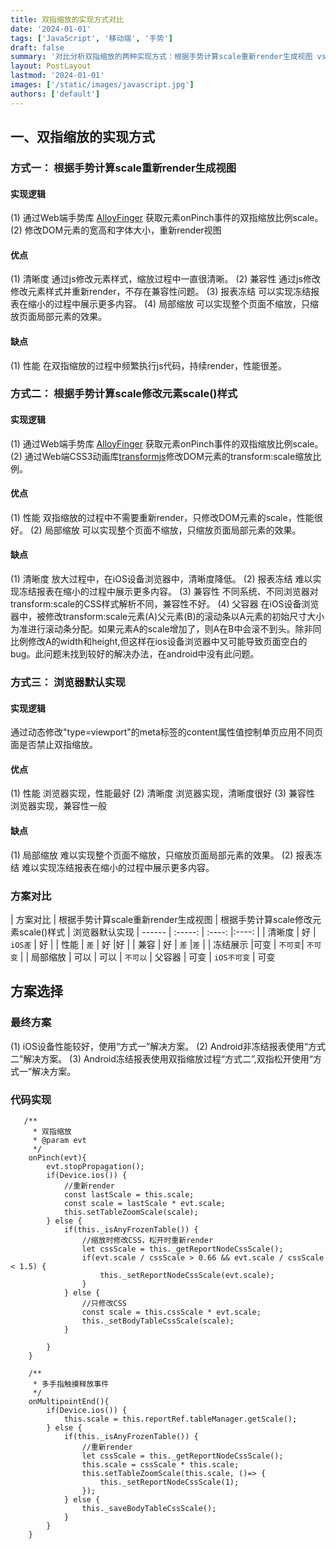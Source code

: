 ```yaml
---
title: 双指缩放的实现方式对比
date: '2024-01-01'
tags: ['JavaScript', '移动端', '手势']
draft: false
summary: '对比分析双指缩放的两种实现方式：根据手势计算scale重新render生成视图 vs 根据手势计算scale修改元素scale()样式'
layout: PostLayout
lastmod: '2024-01-01'
images: ['/static/images/javascript.jpg']
authors: ['default']
---
```


## 一、双指缩放的实现方式
### 方式一： 根据手势计算scale重新render生成视图
#### 实现逻辑
(1) 通过Web端手势库 [AlloyFinger](http://www.alloyteam.com/2016/11/11568/) 获取元素onPinch事件的双指缩放比例scale。
 (2) 修改DOM元素的宽高和字体大小，重新render视图
#### 优点
(1) 清晰度
通过js修改元素样式，缩放过程中一直很清晰。
(2) 兼容性
通过js修改修改元素样式并重新render，不存在兼容性问题。
(3) 报表冻结
可以实现冻结报表在缩小的过程中展示更多内容。
(4) 局部缩放
可以实现整个页面不缩放，只缩放页面局部元素的效果。
#### 缺点
(1) 性能
在双指缩放的过程中频繁执行js代码，持续render，性能很差。
### 方式二： 根据手势计算scale修改元素scale()样式
#### 实现逻辑
(1) 通过Web端手势库 [AlloyFinger](http://www.alloyteam.com/2016/11/11568/) 获取元素onPinch事件的双指缩放比例scale。
 (2) 通过Web端CSS3动画库[transformjs](http://alloyteam.github.io/AlloyTouch/transformjs/)修改DOM元素的transform:scale缩放比例。
#### 优点
(1) 性能
双指缩放的过程中不需要重新render，只修改DOM元素的scale，性能很好。
(2) 局部缩放
可以实现整个页面不缩放，只缩放页面局部元素的效果。
#### 缺点
(1) 清晰度
放大过程中，在iOS设备浏览器中，清晰度降低。
(2) 报表冻结
难以实现冻结报表在缩小的过程中展示更多内容。
(3) 兼容性
不同系统、不同浏览器对transform:scale的CSS样式解析不同，兼容性不好。
(4) 父容器
在iOS设备浏览器中，被修改transform:scale元素(A)父元素(B)的滚动条以A元素的初始尺寸大小为准进行滚动条分配。如果元素A的scale增加了，则A在B中会滚不到头。除非同比例修改A的width和height,但这样在ios设备浏览器中又可能导致页面空白的bug。此问题未找到较好的解决办法，在android中没有此问题。
### 方式三： 浏览器默认实现  
#### 实现逻辑
通过动态修改"type=viewport"的meta标签的content属性值控制单页应用不同页面是否禁止双指缩放。
#### 优点
(1) 性能
浏览器实现，性能最好
(2) 清晰度
浏览器实现，清晰度很好
(3) 兼容性
浏览器实现，兼容性一般
#### 缺点
(1) 局部缩放
难以实现整个页面不缩放，只缩放页面局部元素的效果。
(2) 报表冻结
难以实现冻结报表在缩小的过程中展示更多内容。
### 方案对比  

| 方案对比        |   根据手势计算scale重新render生成视图 | 根据手势计算scale修改元素scale()样式   | 浏览器默认实现
    | ------      | :-----:   | :----: |:----: |
    | 清晰度     |   好 |  `iOS差`    | 好   |
    | 性能         | `差`      |   好    |好    |
    | 兼容         | 好      |   `差`    |`差`    |
    | 冻结展示  |可变   |    `不可变`|   `不可变` |
    | 局部缩放  | 可以 |  可以 |  `不可以`
    | 父容器      | 可变 | `iOS不可变` | 可变
## 方案选择
### 最终方案
(1) iOS设备性能较好，使用“方式一”解决方案。
(2) Android非冻结报表使用“方式二”解决方案。
(3) Android冻结报表使用双指缩放过程“方式二”,双指松开使用“方式一”解决方案。
### 代码实现
```
   /**
     * 双指缩放
     * @param evt
     */
    onPinch(evt){
        evt.stopPropagation();
        if(Device.ios()) {
            //重新render
            const lastScale = this.scale;
            const scale = lastScale * evt.scale;
            this.setTableZoomScale(scale);
        } else {
            if(this._isAnyFrozenTable()) {
                //缩放时修改CSS，松开时重新render
                let cssScale = this._getReportNodeCssScale();
                if(evt.scale / cssScale > 0.66 && evt.scale / cssScale < 1.5) {
                    this._setReportNodeCssScale(evt.scale);
                }
            } else {
                //只修改CSS
                const scale = this.cssScale * evt.scale;
                this._setBodyTableCssScale(scale);
            }

        }
    }

    /**
     * 多手指触摸释放事件
     */
    onMultipointEnd(){
        if(Device.ios()) {
            this.scale = this.reportRef.tableManager.getScale();
        } else {
            if(this._isAnyFrozenTable()) {
                //重新render
                let cssScale = this._getReportNodeCssScale();
                this.scale = cssScale * this.scale;
                this.setTableZoomScale(this.scale, ()=> {
                    this._setReportNodeCssScale(1);
                });
            } else {
                this._saveBodyTableCssScale();
            }
        }
    }
```
